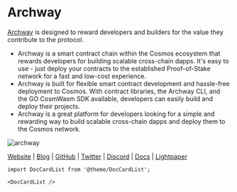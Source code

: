 # Archway 


<MainpageMetrics rpc="https://rpc-archway.imperator.co" binary="archwayd" />

[Archway](https://archway.io/) is designed to reward developers and builders for the value they contribute to the protocol.

- Archway is a smart contract chain within the Cosmos ecosystem that rewards developers for building scalable cross-chain dapps. It's easy to use - just deploy your contracts to the established Proof-of-Stake network for a fast and low-cost experience.
- Archway is built for flexible smart contract development and hassle-free deployment to Cosmos. With contract libraries, the Archway CLI, and the GO CosmWasm SDK available, developers can easily build and deploy their projects.
- Archway is a great platform for developers looking for a simple and rewarding way to build scalable cross-chain dapps and deploy them to the Cosmos network.

![archway](./img/archway.png)

[Website](https://archway.io/) | [Blog](https://blog.archway.io/) | [GitHub](https://github.com/archway-network) | [Twitter](https://twitter.com/archwayhq) | [Discord](https://discord.gg/5FVvx3WGfa) | [Docs](https://docs.archway.io/) | [Lightpaper](https://archway.io/lightpaper)

```mdx-code-block
import DocCardList from '@theme/DocCardList';

<DocCardList />
```